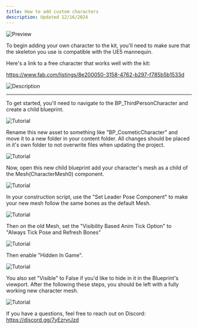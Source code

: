 ```yaml
---
title: How to add custom characters
description: Updated 12/16/2024
---
```


![Preview](/assets/tutorials/character-preview.jpg)

To begin adding your own character to the kit, you'll need to make sure that the skeleton you use is compatible with the UE5 mannequin.

Here's a link to a free character that works well with the kit:

https://www.fab.com/listings/8e200050-3158-4762-b297-f785b5b1533d

![Description](https://media.fab.com/image_previews/gallery_images/f6069b95-9161-4dfe-9ef5-0da28044c89e/bf03b665-6872-427c-a38c-0dd42c3f20ca.jpg)

---

To get started, you'll need to navigate to the BP_ThirdPersonCharacter and create a child blueprint.

![Tutorial](/assets/tutorials/67b4387r34bd8723768r3487bdfr876.png)

Rename this new asset to something like "BP_CosmeticCharacter" and move it to a new folder in your content folder. All changes should be placed in it's own folder to not overwrite files when updating the project.

![Tutorial](/assets/tutorials/tb785628745fgbt74bgf7dt4b365t.png)

Now, open this new child blueprint add your character's mesh as a child of the Mesh(CharacterMesh0) component.

![Tutorial](/assets/tutorials/8tg76bt34b634dbt348b7ty.png)

In your construction script, use the "Set Leader Pose Component" to make your new mesh follow the same bones as the default Mesh.

![Tutorial](/assets/tutorials/834bf97834bt98348594n7870.png)

Then on the old Mesh, set the "Visibility Based Anim Tick Option" to "Always Tick Pose and Refresh Bones"

![Tutorial](/assets/tutorials/t34g834gt8934gt83b48tb34897.png)

Then enable "Hidden In Game".

![Tutorial](/assets/tutorials/g497tv34978trv87394vt834.png)

You also set "Visible" to False if you'd like to hide in it in the Blueprint's viewport. After the following these steps, you should be left with a fully working new character mesh.

![Tutorial](/assets/tutorials/34h89nrtg8347g9734bt934g79tg349.png)

If you have a questions, feel free to reach out on Discord: https://discord.gg/7yEzrvrJzd
